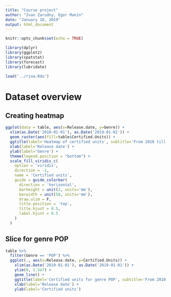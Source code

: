 ```yaml
---
title: "Course project"
author: "Ivan Zarudny, Egor Manin"
date: "January 10, 2019"
output: html_document
---
```


```r
knitr::opts_chunk$set(echo = TRUE)

library(dplyr)
library(ggplot2)
library(spatstat)
library(forecast)
library(lubridate)
```

```r
load('../riaa.Rda')
```

# Dataset overview

## Creating heatmap
```r
ggplot(data = table, aes(x=Release.date, y=Genre)) +
  xlim(as.Date('2010-01-01'), as.Date('2019-01-01')) +
  geom_raster(aes(fill=table$Certified.Units)) +
  ggtitle(label='Heatmap of certified units', subtitle='From 2010 till 2018') +
  xlab(label='Release date') +
  ylab(label='Genre') +
  theme(legend.position = "bottom") +
  scale_fill_viridis_c(
    option = 'viridis',
    direction = -1,
    name = 'Certified units',
    guide = guide_colorbar(
      direction = 'horizontal',
      barheight = unit(2, units='mm'),
      barwidth = unit(50, units='mm'),
      draw.ulim = F,
      title.position = 'top',
      title.hjust = 0.5,
      label.hjust = 0.5
    )
  )
```

## Slice for genre POP
```r
table %>%
  filter(Genre == 'POP') %>%
  ggplot(., aes(x=Release.date, y=Certified.Units)) +
    xlim(as.Date('2010-01-01'), as.Date('2019-01-01')) +
    ylim(0, 1.5e7) +
    geom_line() +
    ggtitle(label='Certified units for genre POP', subtitle='From 2010 till 2018') +
    xlab(label='Release date') +
    ylab(label='Certified units')
```


